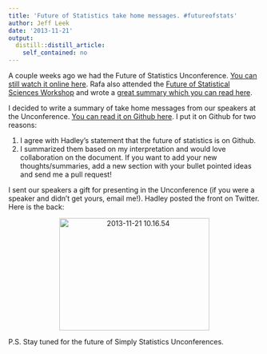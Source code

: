 ```yaml
---
title: 'Future of Statistics take home messages. #futureofstats'
author: Jeff Leek
date: '2013-11-21'
output:
  distill::distill_article:
    self_contained: no
---
```


A couple weeks ago we had the Future of Statistics Unconference. [You can still watch it online here](http://www.youtube.com/watch?v=Y4UJjzuYjfM). Rafa also attended the [Future of Statistical Sciences Workshop](http://www.statistics2013.org/presentations-and-panelists/) and wrote a [great summary which you can read here](http://simplystatistics.org/2013/11/18/feeling-optimistic-after-the-future-of-the-statistical-sciences-workshop/).

I decided to write a summary of take home messages from our speakers at the Unconference. [You can read it on Github here](https://github.com/jtleek/futureofstats/blob/master/README.md). I put it on Github for two reasons:

  1. I agree with Hadley's statement that the future of statistics is on Github.
  2. I summarized them based on my interpretation and would love collaboration on the document. If you want to add your new thoughts/summaries, add a new section with your bullet pointed ideas and send me a pull request!

I sent our speakers a gift for presenting in the Unconference (if you were a speaker and didn't get yours, email me!). Hadley posted the front on Twitter. Here is the back:

<p style="text-align: center;">
  <a href="http://simplystatistics.org/2013/11/21/future-of-statistics-take-home-messages-futureofstats/2013-11-21-10-16-54/" rel="attachment wp-att-2221"><img class="alignnone size-medium wp-image-2221" alt="2013-11-21 10.16.54" src="http://simplystatistics.org/wp-content/uploads/2013/11/2013-11-21-10.16.54-300x225.jpg" width="300" height="225" srcset="http://simplystatistics.org/wp-content/uploads/2013/11/2013-11-21-10.16.54-300x225.jpg 300w, http://simplystatistics.org/wp-content/uploads/2013/11/2013-11-21-10.16.54-1024x768.jpg 1024w" sizes="(max-width: 300px) 100vw, 300px" /></a>
</p>

<p style="text-align: center;">
  <p style="text-align: left;">
    P.S. Stay tuned for the future of Simply Statistics Unconferences.
  </p>
